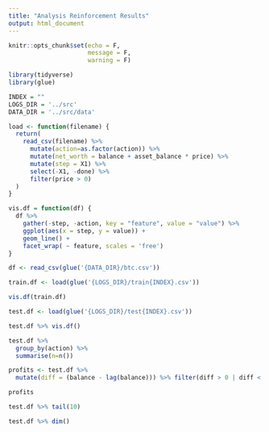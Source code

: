 ```yaml
---
title: "Analysis Reinforcement Results"
output: html_document
---
```


```r
knitr::opts_chunk$set(echo = F,
                      message = F,
                      warning = F)
```
```r
library(tidyverse)
library(glue)
```



```r
INDEX = ""
LOGS_DIR = '../src'
DATA_DIR = '../src/data'
```


```r
load <- function(filename) {
  return(
    read_csv(filename) %>%
      mutate(action=as.factor(action)) %>%
      mutate(net_worth = balance + asset_balance * price) %>%
      mutate(step = X1) %>%
      select(-X1, -done) %>%
      filter(price > 0)
  )
}
```






```r
vis.df = function(df) {
  df %>%
    gather(-step, -action, key = "feature", value = "value") %>%
    ggplot(aes(x = step, y = value)) +
    geom_line() +
    facet_wrap( ~ feature, scales = 'free')
}
```

```r
df <- read_csv(glue('{DATA_DIR}/btc.csv'))
```


```r
train.df <- load(glue('{LOGS_DIR}/train{INDEX}.csv'))
```

```r
vis.df(train.df)
```



```r
test.df <- load(glue('{LOGS_DIR}/test{INDEX}.csv'))
```


```r
test.df %>% vis.df()
```





```r
test.df %>%
  group_by(action) %>%
  summarise(n=n())
```


```r
profits <- test.df %>% 
  mutate(diff = (balance - lag(balance))) %>% filter(diff > 0 | diff < 0) %>% select(step, diff)
```

```r
profits
```

```r
test.df %>% tail(10)
```


```r
test.df %>% dim()
```


